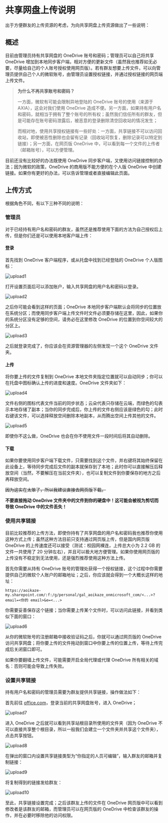# 共享网盘上传说明

出于方便群友的上传资源的考虑，为向共享网盘上传资源做出了一些说明：

## 概述

目前由管理员持有共享网盘的 OneDrive 账号和密码；管理员可以自己将共享 OneDrive 增加到本地同步客户端，相对方便的更新文件（虽然我也推荐如无必要，尽量给自己的个人账号授权使用网页版）。若有群友想要上传文件，可以向管理员提供自己个人的微软账号，由管理员设置授权链接，并通过授权链接的网页端上传文件。

> **为什么不再共享账号和密码？**
>
> 一方面，微软有可能会限制异地登陆的 OneDrive 账号的使用（来源于 AXIA），这会对我们使用 OneDrive 造成不便。另一方面，如果持有用户名和密码，就相当于拥有了整个账号的所有权；虽然我们信任所有的群友，但是可能存在账号密码泄露后，被恶意的登录删除清空回收站的情况发生；
>
> 而相对地，使用共享授权链接有一些好处：一方面，共享链接不可以访问回收站，即使被恶性删除也会留有记录（回收站可恢复，删除记录可以特定到链接）；另一方面，在网页版 OneDrive 中，可以看到每一个文件的上传者（邮箱账号），可以方便管理。

目前还没有比较好的办法既使用 OneDrive 同步客户端，又使用访问链接控制的办法；因为微软的政策，OneDrive 的商用版不能方便的在个人版 OneDrive 中创建链接。如果你有更好的办法，可以告诉管理或者直接编辑此页面。

## 上传方式

根据角色不同，有以下三种不同的说明：

### 管理员

对于已经持有用户名和密码的群友，虽然还是推荐使用下面的方法为自己授权后上传，但是你们还是可以使用本地客户端上传：

#### 登录

首先找到 OneDrive 客户端程序，或从托盘中找到已经登陆的 OneDrive 个人版图标：

![upload1](/image/post/oneindex/upload1.png)

打开设置页面后可以添加账户，输入共享网盘的用户名和密码以登录。

![upload2](/image/post/oneindex/upload2.png)

之后你可能会看到这样的页面；OneDrive 本地同步客户端默认会将同步的位置放在系统分区；而使用同步客户端上传文件时文件必须要存储在这里，因此，如果你的系统分区没有足够的空间，请务必在这里修改 OneDrive 的位置到你空间较大的分区上。

![upload3](/image/post/oneindex/upload3.png)

之后就登录完成了，你应该会在资源管理器的左侧发现一个这个 OneDrive 文件夹。

#### 上传

将你要上传的文件复制到 OneDrive 本地文件夹指定位置就可以自动同步；你可以在托盘中图标确认上传的进度和速度。OneDrive 文件夹如下：

![upload4](/image/post/oneindex/upload4.png)

文件右侧的图标代表文件当前的同步状态；云朵代表只存储在云端，而绿色的勾表示本地存储了副本；当你的同步完成后，你上传的文件右侧应该是绿色的勾；此时右键该文件，可以选择释放空间删除本地副本，从而腾出空间上传其他的文件。

![upload5](/image/post/oneindex/upload5.png)

即使你不这么做，OneDrive 也会在你不使用文件一段时间后将其自动删除。

#### 下载

如果你要使用同步客户端下载文件，只需要找到这个文件，并右键将其始终保留在此设备上，等待同步完成后文件的副本就保存到了本地；此时你可以直接解压后释放空间（当然，不要解压在当前文件夹），也可以复制文件到你要保存的地方之后再释放空间。

~~因为这实在太笨了，所以我建议直接去网页版下载。~~

**不要直接拖动 OneDrive 文件夹中的文件到你的硬盘中！这可能会被视为剪切而导致 OneDrive 中的文件丢失！**

### 使用共享链接

目前比较推荐的上传方法，即使你持有了共享网盘的用户名和密码我也推荐你使用这种方式上传；虽然这种方法目前只支持通过网页版上传，但是国内网页版 OneDrive 的上传速度还可以接受（测试：校园网裸连，上传总大小为 2.2 GB 的文件一共使用了 20 分钟左右），并且可以极大地方便管理。如果你使用网页版的上传没有不稳定到无法使用，还是强烈推荐使用这种方法上传。

首先你需要从持有 OneDrive 账号的管理处获得一个授权链接，这个过程中你需要提供自己的微软个人账户的邮箱地址；之后，你应该就会得到一个大概长这样的地址：

```
https://aoikaze-my.sharepoint.com/:f:/g/personal/gal_aoikaze_onmicrosoft_com/<...>?email=<你的 email>&e=<...>
```

你需要妥善保存这个链接；当你需要上传某个文件时，可以访问此链接，并看到类似下面的窗口：

![upload6](/image/post/oneindex/upload6.png)

从你的微软账号的注册邮箱中接收验证码之后，你就可以通过网页版的 OneDrive 访问共享网盘；将你要上传的文件拖动到窗口中你要上传的位置上传，等待上传完成后关闭窗口即可。

如果你要翻墙上传文件，可能需要开启全局代理或代理 OneDrive 所有相关的域名：否则可能会导致上传失败。

### 设置共享链接

持有用户名和密码的管理员需要为群友提供共享链接，操作做法如下：

首先前往 [office.com](https://office.com/)，登录当前的共享网盘账号，进入 OneDrive；

![upload7](/image/post/oneindex/upload7.png)

进入 OneDrive 之后就可以看到共享站根目录所使用的文件夹（因为 OneDrive 不可以直接共享整个根目录，所以一般我们会建立一个文件夹并共享这个文件夹），点击共享按钮。

![upload8](/image/post/oneindex/upload8.png)

在弹出的窗口内设置共享链接类型为“你指定的人员可编辑”，输入群友的邮箱并复制链接：

![upload9](/image/post/oneindex/upload9.png)

将复制得到的链接发给群友：

![upload10](/image/post/oneindex/upload10.png)

至此，共享链接设置完成；之后该群友上传的文件在 OneDrive 网页版中可以看到修改者是该群友的邮箱，而管理员可以在网页版的 OneDrive 中检查该群友的操作，并在必要时移除他的访问权限。
